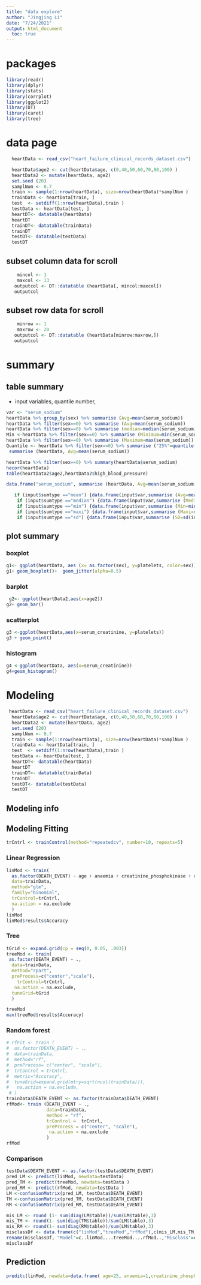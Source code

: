 ```yaml
---
title: "data explore"
author: "Jingjing Li"
date: "7/24/2021"
output: html_document
  toc: true
---
```

# packages
```r
library(readr)
library(dplyr)
library(stats)
library(corrplot)
library(ggplot2)
library(DT)
library(caret)
library(tree)
```


# data page 
```r
  heartData <- read_csv("heart_failure_clinical_records_dataset.csv")

  heartData$age2 <- cut(heartData$age, c(0,40,50,60,70,80,100) )
  heartData2 <- mutate(heartData, age2)
  set.seed (20)
  samplNum <- 0.7
  train <- sample(1:nrow(heartData), size=nrow(heartData)*samplNum )
  trainData <- heartData[train, ]
  test  <- setdiff(1:nrow(heartData),train )
  testData <- heartData[test, ]
  heartDT<- datatable(heartData)
  heartDT
  trainDT<- datatable(trainData)
  trainDT
  testDT<- datatable(testData)
  testDT
```
## subset column data for scroll

```r

    mincol <- 1
    maxcol <- 13
   outputcol <- DT::datatable (heartData[, mincol:maxcol])
   outputcol
```

## subset row data for scroll

```r

    minrow <- 1
    maxrow <- 20
   outputcol <- DT::datatable (heartData[minrow:maxrow,])
   outputcol
```

# summary
## table summary 
* input variables, quantile number, 
```r
var <- "serum_sodium"
heartData %>% group_by(sex) %>% summarise (Avg=mean(serum_sodium))
heartData %>% filter(sex==0) %>% summarise (Avg=mean(serum_sodium))
heartData %>% filter(sex==0) %>% summarise (median=median(serum_sodium))
Min <-heartData %>% filter(sex==0) %>% summarise (Minimum=min(serum_sodium))
heartData %>% filter(sex==0) %>% summarise (Maximum=max(serum_sodium))
Quantile <- heartData %>% filter(sex==0) %>% summarise ("25%"=quantile(serum_sodium, probes=0.9))
 summarise (heartData, Avg=mean(serum_sodium))

heartData %>% filter(sex==0) %>% summary(heartData$serum_sodium)
hecor(heartData)
table(heartData2$age2,heartData2$high_blood_pressure)

data.frame("serum_sodium", summarise (heartData, Avg=mean(serum_sodium)))

   if (input$sumtype =="mean") {data.frame(input$var,summarise (Avg=mean(input$var)))}
    if (input$sumtype =="median") {data.frame(input$var,summarise (Median=median(input$var)))}
    if (input$sumtype =="min") {data.frame(input$var,summarise (Min=min(input$var)))}
    if (input$sumtype =="maxi") {data.frame(input$var,summarise (Maxi=max(input$var)))}
    if (input$sumtype =="sd") {data.frame(input$var,summarise (SD=sd(input$var)))}

```
## plot summary
### boxplot
```r
g1<- ggplot(heartData, aes (x= as.factor(sex), y=platelets, color=sex))
g1+ geom_boxplot()+  geom_jitter(alpha=0.5)
```

### barplot
```r
 g2<- ggplot(heartData2,aes(x=age2))
g2+ geom_bar()

```

### scatterplot
```r
g3 <-ggplot(heartData,aes(x=serum_creatinine, y=platelets))
g3 + geom_point()
```

### histogram
```r
g4 <-ggplot(heartData, aes(x=serum_creatinine))
g4+geom_histogram()
```
# Modeling  
```r
 heartData <- read_csv("heart_failure_clinical_records_dataset.csv")
  heartData$age2 <- cut(heartData$age, c(0,40,50,60,70,80,100) )
  heartData2 <- mutate(heartData, age2)
  set.seed (20)
  samplNum <- 0.7
  train <- sample(1:nrow(heartData), size=nrow(heartData)*samplNum )
  trainData <- heartData[train, ]
  test  <- setdiff(1:nrow(heartData),train )
  testData <- heartData[test, ]
  heartDT<- datatable(heartData)
  heartDT
  trainDT<- datatable(trainData)
  trainDT
  testDT<- datatable(testData)
  testDT
```

## Modeling info  
## Modeling Fitting
```r

trCntrl <- trainControl(method="repeatedcv", number=10, repeats=5)
```

### Linear Regression
```r
linMod <- train(
  as.factor(DEATH_EVENT) ~ age + anaemia + creatinine_phosphokinase + diabetes + ejection_fraction  , 
  data=trainData, 
  method="glm",
  family="binomial",
  trControl=trCntrl,
  na.action = na.exclude
  )
linMod
linMod$results$Accuracy
```

### Tree
```r
tGrid <- expand.grid(cp = seq(0, 0.05, .003))
treeMod <- train(
 as.factor(DEATH_EVENT) ~ ., 
  data=trainData, 
  method="rpart",
  preProcess=c("center","scale"),
    trControl=trCntrl,
   na.action = na.exclude,
  tuneGrid=tGrid
  )

treeMod
max(treeMod$results$Accuracy)
```

### Random forest
```r
# rfFit <- train (
#  as.factor(DEATH_EVENT) ~ ., 
#  data=trainData,
#  method="rf",
#  preProcess= c("center", "scale"),
#  trControl = trCntrl,
#  metric="Accuracy",
#  tuneGrid=expand.grid(mtry=sqrt(ncol(trainData))),
#   na.action = na.exclude,
 # )
trainData$DEATH_EVENT <- as.factor(trainData$DEATH_EVENT)
rfMod<- train (DEATH_EVENT ~ ., 
               data=trainData,
               method = "rf",
               trControl =  trCntrl,
               preProcess = c("center", "scale"),
                na.action = na.exclude
               )
rfMod

```
### Comparison
```r
testData$DEATH_EVENT <- as.factor(testData$DEATH_EVENT)
pred_LM <- predict(linMod, newdata=testData)
pred_TM <- predict(treeMod, newdata=testData )
pred_RM <- predict(rfMod, newdata=testData )
LM <-confusionMatrix(pred_LM, testData$DEATH_EVENT)
TM <-confusionMatrix(pred_TM, testData$DEATH_EVENT)
RM <-confusionMatrix(pred_RM, testData$DEATH_EVENT)

mis_LM <- round (1- sum(diag(LM$table))/sum(LM$table),3)
mis_TM <- round(1- sum(diag(TM$table))/sum(LM$table),3)
mis_RM <- round(1- sum(diag(RM$table))/sum(LM$table),3)
misclassDf <- data.frame(c("linMod","treeMod","rfMod"),c(mis_LM,mis_TM, mis_RM))
rename(misclassDf, "Model"=c..linMod....treeMod....rfMod..,"Misclass"=c.mis_LM..mis_TM..mis_RM.)  
misclassDf

```

## Prediction
```r
preditc(linMod, newdata=data.frame( age=25, anaemia=1,creatinine_phosphokinase=, diabetes, ejection_fraction = , high_blood_pressure =, platelets = serum_creatinine =,serum_sodium =sex =smoking = time =)))

```


